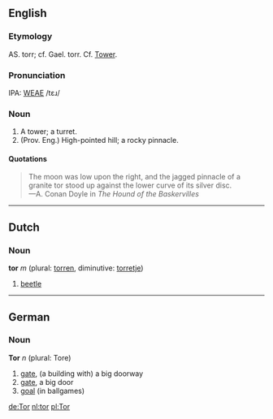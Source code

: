 ==English==
===Etymology===
AS. torr; cf. Gael. torr. Cf. [[Tower]].

===Pronunciation===
IPA: [[WEAE]] /tɛɹ/

===Noun===
# A tower; a turret.
# (Prov. Eng.) High-pointed hill; a rocky pinnacle. 

====Quotations====
<BLOCKQUOTE>
The moon was low upon the right, and the jagged pinnacle of a granite tor
stood up against the lower curve of its silver disc.<BR>
&mdash;A. Conan Doyle in ''The Hound of the Baskervilles''
</blockquote>

----
==Dutch==
===Noun===
'''tor''' ''m'' (plural: [[torren]], diminutive: [[torretje]])

# [[beetle]]

----
==German==
===Noun===
'''Tor''' ''n'' (plural: Tore)

# [[gate]], (a building with) a big doorway
# [[gate]], a big door
# [[goal]] (in ballgames)

[[de:Tor]]
[[nl:tor]]
[[pl:Tor]]